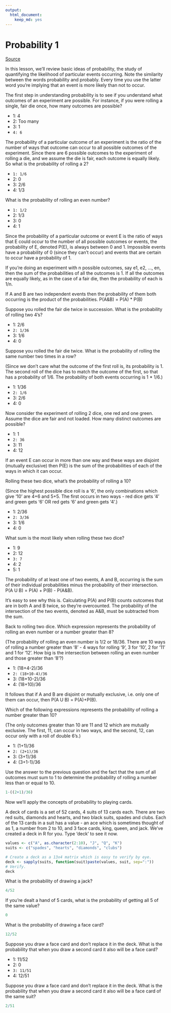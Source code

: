 ```yaml
---
output:
  html_document:
    keep_md: yes
---
```

# Probability 1

[Source](https://github.com/swirldev/swirl_courses/blob/master/Statistical_Inference/Probability1)

In this lesson, we'll review basic ideas of probability, the study of quantifying the likelihood of particular events occurring. Note the similarity between the words probability and probably. Every time you use the latter word you're implying that an event is more likely than not to occur.

The first step in understanding probability is to see if you understand what outcomes of an experiment are possible. For instance, if you were rolling a single, fair die once, how many outcomes are possible?

* 1: 4
* 2: Too many
* 3: 1
* `4: 6`

The probability of a particular outcome of an experiment is the ratio of the number of ways that outcome can occur to all possible outcomes of the experiment. Since there are 6 possible outcomes to the experiment of rolling a die, and we assume the die is fair, each outcome is equally likely. So what is the probability of rolling a 2?

* `1: 1/6`
* 2: 0
* 3: 2/6
* 4: 1/3

What is the probability of rolling an even number?

* `1: 1/2`
* 2: 1/3
* 3: 0
* 4: 1

Since the probability of a particular outcome or event E is the ratio of ways that E could occur to the number of all possible outcomes or events, the probability of E, denoted P(E), is always between 0 and 1. Impossible events have a probability of 0 (since they can't occur) and events that are certain to occur have a probability of 1.

If you're doing an experiment with n possible outcomes, say e1, e2, ..., en, then the sum of the probabilities of all the outcomes is 1. If all the outcomes are equally likely, as in the case of a fair die, then the probability of each is 1/n.

If A and B are two independent events then the probability of them both occurring is the product of the probabilities. P(A&B) = P(A) * P(B)

Suppose you rolled the fair die twice in succession. What is the probability of rolling two 4's?

* 1: 2/6
* `2: 1/36`
* 3: 1/6
* 4: 0

Suppose you rolled the fair die twice. What is the probability of rolling the same number two times in a row?

(Since we don't care what the outcome of the first roll is, its probability is 1. The second roll of the dice has to match the outcome of the first, so that has a probability of 1/6. The probability of both events occurring is 1 * 1/6.)

* 1: 1/36
* `2: 1/6`
* 3: 2/6
* 4: 0

Now consider the experiment of rolling 2 dice, one red and one green. Assume the dice are fair and not loaded. How many distinct outcomes are possible?

* 1: 1
* `2: 36`
* 3: 11
* 4: 12

If an event E can occur in more than one way and these ways are disjoint (mutually exclusive) then P(E) is the sum of the probabilities of each of the ways in which it can occur.

Rolling these two dice, what's the probability of rolling a 10?

(Since the highest possible dice roll is a '6', the only combinations which give '10' are 4+6 and
 5+5. The first occurs in two ways - red dice gets '4' and green gets '6' OR red gets '6' and green gets '4'.)
 
* 1: 2/36
* `2: 3/36`
* 3: 1/6
* 4: 0

What sum is the most likely when rolling these two dice?

* 1: 9
* 2: 12
* `3: 7`
* 4: 2
* 5: 1

The probability of at least one of two events, A and B, occurring is the sum of their individual probabilities minus the probability of their intersection. P(A U B) = P(A) + P(B) - P(A&B).

It's easy to see why this is. Calculating P(A) and P(B) counts outcomes that are in both A and B twice, so they're overcounted. The probability of the intersection of the two events, denoted as A&B, must be subtracted from the sum.

Back to rolling two dice. Which expression represents the probability of rolling an even number or a number greater than 8?

(The probability of rolling an even number is 1/2 or 18/36. There are 10 ways of rolling a number greater than '8' - 4 ways for rolling '9', 3 for '10', 2 for '11' and 1 for '12'. How big is the intersection between rolling an even number and those greater than '8'?)

* 1: (18+4-2)/36
* `2: (18+10-4)/36`
* 3: (18+10-2)/36
* 4: (18+10)/36

It follows that if A and B are disjoint or mutually exclusive, i.e. only one of them can occur, then P(A U B) = P(A)+P(B).

Which of the following expressions represents the probability of rolling a number greater than 10?

(The only outcomes greater than 10 are 11 and 12 which are mutually exclusive. The first, 11, can occur in two ways, and the second, 12, can occur only with a roll of double 6's.)

* 1: (1+1)/36
* `2: (2+1)/36`
* 3: (3+1)/36
* 4: (3+1-1)/36

Use the answer to the previous question and the fact that the sum of all outcomes must sum to 1 to determine the probability of rolling a number less than or equal to 10.

```r
1-((2+1)/36)
```

Now we'll apply the concepts of probability to playing cards.

A deck of cards is a set of 52 cards, 4 suits of 13 cards each. There are two red suits, diamonds and hearts, and two black suits, spades and clubs. Each of the 13 cards in a suit has a value - an ace which is sometimes thought of as 1, a number from 2 to 10, and 3 face cards, king, queen, and jack. We've created a deck in R for you. Type 'deck' to see it now.

```r
values <- c("A", as.character(2:10), "J", "Q", "K")
suits <- c("spades", "hearts", "diamonds", "clubs")

# Create a deck as a 13x4 matrix which is easy to verify by eye.
deck <- sapply(suits, function(suit)paste(values, suit, sep=":"))
# Verify.
deck
```

What is the probability of drawing a jack?

```r
4/52
```

If you're dealt a hand of 5 cards, what is the probability of getting all 5 of the same value?

```r
0
```

What is the probability of drawing a face card?

```r
12/52
```

Suppose you draw a face card and don't replace it in the deck. What is the probability that when you draw a second card it also will be a face card?

* 1: 11/52
* 2: 0
* `3: 11/51`
* 4: 12/51

Suppose you draw a face card and don't replace it in the deck. What is the probability that when you draw a second card it also will be a face card of the same suit?

```r
2/51
```